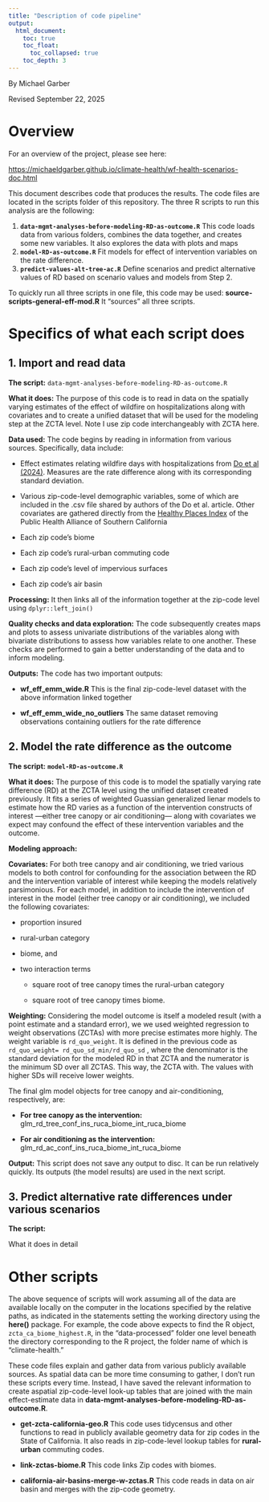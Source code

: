 ```yaml
---
title: "Description of code pipeline"
output: 
  html_document:
    toc: true
    toc_float:
      toc_collapsed: true
    toc_depth: 3
---
```


By Michael Garber

Revised September 22, 2025

# Overview

For an overview of the project, please see here:

<https://michaeldgarber.github.io/climate-health/wf-health-scenarios-doc.html>

This document describes code that produces the results. The code files are located in the scripts folder of this repository. The three R scripts to run this analysis are the following:

1.  **`data-mgmt-analyses-before-modeling-RD-as-outcome.R`** This code loads data from various folders, combines the data together, and creates some new variables. It also explores the data with plots and maps
2.  **`model-RD-as-outcome.R`** Fit models for effect of intervention variables on the rate difference.
3.  **`predict-values-alt-tree-ac.R`** Define scenarios and predict alternative values of RD based on scenario values and models from Step 2.

To quickly run all three scripts in one file, this code may be used: **source-scripts-general-eff-mod.R** It "sources" all three scripts.

# Specifics of what each script does

## 1. Import and read data

**The script:** `data-mgmt-analyses-before-modeling-RD-as-outcome.R`

**What it does:** The purpose of this code is to read in data on the spatially varying estimates of the effect of wildfire on hospitalizations along with covariates and to create a unified dataset that will be used for the modeling step at the ZCTA level. Note I use zip code interchangeably with ZCTA here.

**Data used:** The code begins by reading in information from various sources. Specifically, data include:

-   Effect estimates relating wildfire days with hospitalizations from [Do et al (2024)](https://agupubs.onlinelibrary.wiley.com/doi/full/10.1029/2023GH000997). Measures are the rate difference along with its corresponding standard deviation.

-   Various zip-code-level demographic variables, some of which are included in the .csv file shared by authors of the Do et al. article. Other covariates are gathered directly from the [Healthy Places Index](https://api.healthyplacesindex.org) of the Public Health Alliance of Southern California

-   Each zip code's biome

-   Each zip code's rural-urban commuting code

-   Each zip code's level of impervious surfaces

-   Each zip code's air basin

**Processing:** It then links all of the information together at the zip-code level using `dplyr::left_join()`

**Quality checks and data exploration:** The code subsequently creates maps and plots to assess univariate distributions of the variables along with bivariate distributions to assess how variables relate to one another. These checks are performed to gain a better understanding of the data and to inform modeling.

**Outputs:** The code has two important outputs:

-   **wf_eff_emm_wide.R** This is the final zip-code-level dataset with the above information linked together

-   **wf_eff_emm_wide_no_outliers** The same dataset removing observations containing outliers for the rate difference

## 2. Model the rate difference as the outcome

**The script:** **`model-RD-as-outcome.R`**

**What it does:** The purpose of this code is to model the spatially varying rate difference (RD) at the ZCTA level using the unified dataset created previously. It fits a series of weighted Guassian generalized lienar models to estimate how the RD varies as a function of the intervention constructs of interest —either tree canopy or air conditioning— along with covariates we expect may confound the effect of these intervention variables and the outcome.

**Modeling approach:**

**Covariates:** For both tree canopy and air conditioning, we tried various models to both control for confounding for the association between the RD and the intervention variable of interest while keeping the models relatively parsimonious. For each model, in addition to include the intervention of interest in the model (either tree canopy or air conditioning), we included the following covariates:

-   proportion insured

-   rural-urban category

-   biome, and

-   two interaction terms

    -   square root of tree canopy times the rural-urban category

    -   square root of tree canopy times biome.

**Weighting:** Considering the model outcome is itself a modeled result (with a point estimate and a standard error), we we used weighted regression to weight observations (ZCTAs) with more precise estimates more highly. The weight variable is `rd_quo_weight`. It is defined in the previous code as `rd_quo_weight= rd_quo_sd_min/rd_quo_sd` , where the denominator is the standard deviation for the modeled RD in that ZCTA and the numerator is the minimum SD over all ZCTAS. This way, the ZCTA with. The values with higher SDs will receive lower weights.

The final glm model objects for tree canopy and air-conditioning, respectively, are:

-   **For tree canopy as the intervention:** glm_rd_tree_conf_ins_ruca_biome_int_ruca_biome

-   **For air conditioning as the intervention:** glm_rd_ac_conf_ins_ruca_biome_int_ruca_biome

**Output:** This script does not save any output to disc. It can be run relatively quickly. Its outputs (the model results) are used in the next script.

## 3. Predict alternative rate differences under various scenarios

**The script:**

What it does in detail

# Other scripts

The above sequence of scripts will work assuming all of the data are available locally on the computer in the locations specified by the relative paths, as indicated in the statements setting the working directory using the **here()** package. For example, the code above expects to find the R object, `zcta_ca_biome_highest.R`, in the "data-processed" folder one level beneath the directory corresponding to the R project, the folder name of which is "climate-health."

These code files explain and gather data from various publicly available sources. As spatial data can be more time consuming to gather, I don't run these scripts every time. Instead, I have saved the relevant information to create aspatial zip-code-level look-up tables that are joined with the main effect-estimate data in **data-mgmt-analyses-before-modeling-RD-as-outcome.R**.

-   **get-zcta-california-geo.R** This code uses tidycensus and other functions to read in publicly available geometry data for zip codes in the State of California. It also reads in zip-code-level lookup tables for **rural-urban** commuting codes.

-   **link-zctas-biome.R** This code links Zip codes with biomes.

-   **california-air-basins-merge-w-zctas.R** This code reads in data on air basin and merges with the zip-code geometry.

